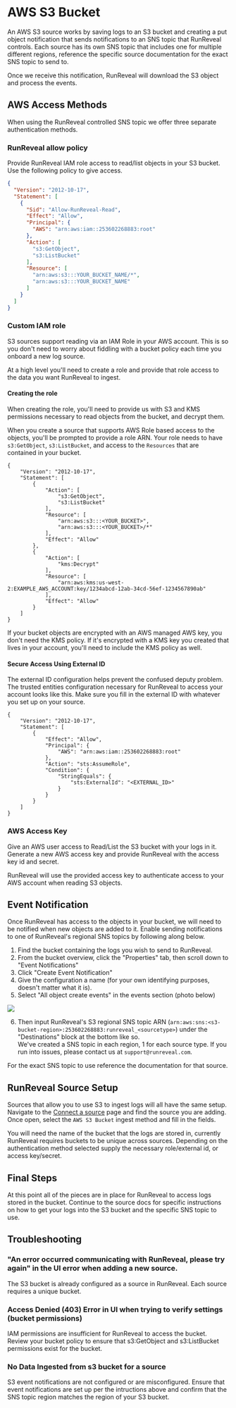 
# AWS S3 Bucket

An AWS S3 source works by saving logs to an S3 bucket and creating a put object notification that sends notifications to an SNS topic that RunReveal controls.
Each source has its own SNS topic that includes one for multiple different regions, reference the specific source documentation for the exact SNS topic to send to.

Once we receive this notification, RunReveal will download the S3 object and process the events.

## AWS Access Methods

When using the RunReveal controlled SNS topic we offer three separate authentication methods.

### RunReveal allow policy

Provide RunReveal IAM role access to read/list objects in your S3 bucket. Use the following policy to give access.

```json
{
  "Version": "2012-10-17",
  "Statement": [
    {
      "Sid": "Allow-RunReveal-Read",
      "Effect": "Allow",
      "Principal": {
        "AWS": "arn:aws:iam::253602268883:root"
      },
      "Action": [
        "s3:GetObject",
        "s3:ListBucket"
      ],
      "Resource": [
        "arn:aws:s3:::YOUR_BUCKET_NAME/*",
        "arn:aws:s3:::YOUR_BUCKET_NAME"
      ]
    }
  ]
}
```

### Custom IAM role

S3 sources support reading via an IAM Role in your AWS account. This is so you don't need to worry about fiddling with a bucket policy each time you onboard a new log source.

At a high level you'll need to create a role and provide that role access to the data you want RunReveal to ingest.

#### Creating the role

When creating the role, you'll need to provide us with S3 and KMS permissions necessary to read objects from the bucket, and decrypt them.

When you create a source that supports AWS Role based access to the objects, you'll be prompted to provide a role ARN. Your role needs to have `s3:GetObject`, `s3:ListBucket`, and access to the `Resources` that are contained in your bucket.

```
{
    "Version": "2012-10-17",
    "Statement": [
        {
            "Action": [
                "s3:GetObject",
                "s3:ListBucket"
            ],
            "Resource": [
                "arn:aws:s3:::<YOUR_BUCKET>",
                "arn:aws:s3:::<YOUR_BUCKET>/*"
            ],
            "Effect": "Allow"
        },
        {
            "Action": [
                "kms:Decrypt"
            ],
            "Resource": [
                "arn:aws:kms:us-west-2:EXAMPLE_AWS_ACCOUNT:key/1234abcd-12ab-34cd-56ef-1234567890ab"
            ],
            "Effect": "Allow"
        }
    ]
}
```

<Callout type="info">
  If your bucket objects are encrypted with an AWS managed AWS key, you don't need the KMS policy. 
  If it's encrypted with a KMS key you created that lives in your account, you'll need to include the KMS policy as well.
</Callout>

#### Secure Access Using External ID

The external ID configuration helps prevent the confused deputy problem. 
The trusted entities configuration necessary for RunReveal to access your account looks like this. 
Make sure you fill in the external ID with whatever you set up on your source.

```
{
    "Version": "2012-10-17",
    "Statement": [
        {
            "Effect": "Allow",
            "Principal": {
                "AWS": "arn:aws:iam::253602268883:root"
            },
            "Action": "sts:AssumeRole",
            "Condition": {
                "StringEquals": {
                    "sts:ExternalId": "<EXTERNAL_ID>"
                }
            }
        }
    ]
}
```

### AWS Access Key

Give an AWS user access to Read/List the S3 bucket with your logs in it. Generate a new AWS access key and provide RunReveal with the access key id and secret.

RunReveal will use the provided access key to authenticate access to your AWS account when reading S3 objects.

## Event Notification

Once RunReveal has access to the objects in your bucket, we will need to be notified when new objects are added to it.
Enable sending notifications to one of RunReveal's regional SNS topics by following along below.

1. Find the bucket containing the logs you wish to send to RunReveal.
2. From the bucket overview, click the "Properties" tab, then scroll down to "Event Notifications"
3. Click "Create Event Notification"
4. Give the configuration a name (for your own identifying purposes, doesn't matter what it is).
5. Select "All object create events" in the events section (photo below)

<img src="/s3-role-2.png"/>

6. Then input RunReveal's S3 regional SNS topic ARN (`arn:aws:sns:<s3-bucket-region>:253602268883:runreveal_<sourcetype>`) under the "Destinations" block at the bottom like so.  
We've created a SNS topic in each region, 1 for each source type. If you run into issues, please contact us at `support@runreveal.com`.&#x20;

<Callout type="info">
  For the exact SNS topic to use reference the documentation for that source.
</Callout>

## RunReveal Source Setup

Sources that allow you to use S3 to ingest logs will all have the same setup.
Navigate to the [Connect a source](https://app.runreveal.com/dash/sources/add) page and find the source you are adding.
Once open, select the `AWS S3 Bucket` ingest method and fill in the fields.

You will need the name of the bucket that the logs are stored in, currently RunReveal requires buckets to be unique across sources.
Depending on the authentication method selected supply the necessary role/external id, or access key/secret.

## Final Steps

At this point all of the pieces are in place for RunReveal to access logs stored in the bucket. 
Continue to the source docs for specific instructions on how to get your logs into the S3 bucket and the specific SNS topic to use.

## Troubleshooting

###  "An error occurred communicating with RunReveal, please try again" in the UI error when adding a new source.

The S3 bucket is already configured as a source in RunReveal. Each source requires a unique bucket. 


### Access Denied (403) Error in UI when trying to verify settings (bucket permissions)

IAM permissions are insufficient for RunReveal to access the bucket. Review your bucket policy to ensure that s3:GetObject and s3:ListBucket permissions exist for the bucket.


### No Data Ingested from s3 bucket for a source

S3 event notifications are not configured or are misconfigured. Ensure that event notifications are set up per the intructions above and confirm that the SNS topic region matches the region of your S3 bucket.

